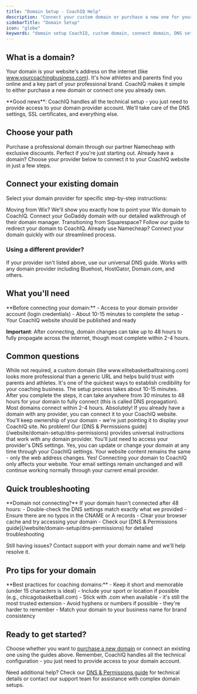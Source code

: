 ```yaml
---
title: "Domain Setup - CoachIQ Help"
description: "Connect your custom domain or purchase a new one for your coaching website. Step-by-step guides for all major domain providers."
sidebarTitle: "Domain Setup"
icon: "globe"
keywords: "domain setup CoachIQ, custom domain, connect domain, DNS settings, domain providers"
---
```


## What is a domain?

Your domain is your website's address on the internet (like www.yourcoachingbusiness.com). It's how athletes and parents find you online and a key part of your professional brand. CoachIQ makes it simple to either purchase a new domain or connect one you already own.

<Info>
**Good news**: CoachIQ handles all the technical setup - you just need to provide access to your domain provider account. We'll take care of the DNS settings, SSL certificates, and everything else.
</Info>

## Choose your path

<CardGroup cols={2}>
<Card title="Get a New Domain" icon="cart-shopping" href="/website/domain-setup/purchasing-domain">
  Purchase a professional domain through our partner Namecheap with exclusive discounts. Perfect if you're just starting out.
</Card>

<Card title="Connect Existing Domain" icon="link">
  Already have a domain? Choose your provider below to connect it to your CoachIQ website in just a few steps.
</Card>
</CardGroup>

## Connect your existing domain

Select your domain provider for specific step-by-step instructions:

<CardGroup cols={2}>
<Card title="Wix Domain" icon="w" href="/website/domain-setup/connecting-wix">
  Moving from Wix? We'll show you exactly how to point your Wix domain to CoachIQ.
</Card>

<Card title="GoDaddy Domain" icon="globe" href="/website/domain-setup/connecting-godaddy">
  Connect your GoDaddy domain with our detailed walkthrough of their domain manager.
</Card>

<Card title="Squarespace Domain" icon="square" href="/website/domain-setup/connecting-squarespace">
  Transitioning from Squarespace? Follow our guide to redirect your domain to CoachIQ.
</Card>

<Card title="Namecheap Domain" icon="tag" href="/website/domain-setup/connecting-namecheap">
  Already use Namecheap? Connect your domain quickly with our streamlined process.
</Card>
</CardGroup>

### Using a different provider?

<Card title="DNS & Permissions" icon="server" href="/website/domain-setup/dns-permissions">
  If your provider isn't listed above, use our universal DNS guide. Works with any domain provider including Bluehost, HostGator, Domain.com, and others.
</Card>

## What you'll need

<Note>
**Before connecting your domain:**
- Access to your domain provider account (login credentials)
- About 10-15 minutes to complete the setup
- Your CoachIQ website should be published and ready

**Important**: After connecting, domain changes can take up to 48 hours to fully propagate across the internet, though most complete within 2-4 hours.
</Note>

## Common questions

<AccordionGroup>
<Accordion title="Do I need a custom domain?">
While not required, a custom domain (like www.elitebasketballtraining.com) looks more professional than a generic URL and helps build trust with parents and athletes. It's one of the quickest ways to establish credibility for your coaching business.
</Accordion>

<Accordion title="How long does domain connection take?">
The setup process takes about 10-15 minutes. After you complete the steps, it can take anywhere from 30 minutes to 48 hours for your domain to fully connect (this is called DNS propagation). Most domains connect within 2-4 hours.
</Accordion>

<Accordion title="Can I use a domain I already own?">
Absolutely! If you already have a domain with any provider, you can connect it to your CoachIQ website. You'll keep ownership of your domain - we're just pointing it to display your CoachIQ site.
</Accordion>

<Accordion title="What if my domain provider isn't listed?">
No problem! Our [DNS & Permissions guide](/website/domain-setup/dns-permissions) provides universal instructions that work with any domain provider. You'll just need to access your provider's DNS settings.
</Accordion>

<Accordion title="Can I change my domain later?">
Yes, you can update or change your domain at any time through your CoachIQ settings. Your website content remains the same - only the web address changes.
</Accordion>

<Accordion title="Will my email still work after connecting my domain?">
Yes! Connecting your domain to CoachIQ only affects your website. Your email settings remain unchanged and will continue working normally through your current email provider.
</Accordion>
</AccordionGroup>

## Quick troubleshooting

<Warning>
**Domain not connecting?** If your domain hasn't connected after 48 hours:
- Double-check the DNS settings match exactly what we provided
- Ensure there are no typos in the CNAME or A records
- Clear your browser cache and try accessing your domain
- Check our [DNS & Permissions guide](/website/domain-setup/dns-permissions) for detailed troubleshooting

Still having issues? Contact support with your domain name and we'll help resolve it.
</Warning>

## Pro tips for your domain

<Tip>
**Best practices for coaching domains:**
- Keep it short and memorable (under 15 characters is ideal)
- Include your sport or location if possible (e.g., chicagobasketball.com)
- Stick with .com when available - it's still the most trusted extension
- Avoid hyphens or numbers if possible - they're harder to remember
- Match your domain to your business name for brand consistency
</Tip>

## Ready to get started?

Choose whether you want to [purchase a new domain](/website/domain-setup/purchasing-domain) or connect an existing one using the guides above. Remember, CoachIQ handles all the technical configuration - you just need to provide access to your domain account.

Need additional help? Check our [DNS & Permissions guide](/website/domain-setup/dns-permissions) for technical details or contact our support team for assistance with complex domain setups.
